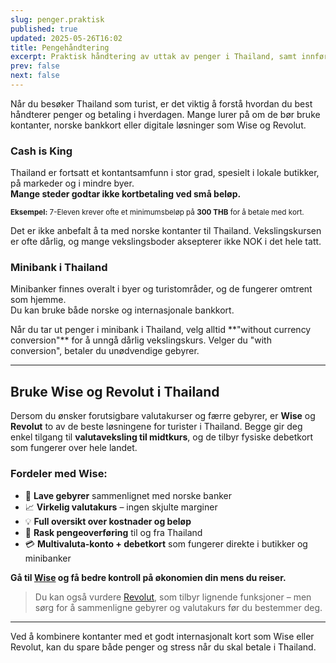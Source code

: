 ```yaml
---
slug: penger.praktisk
published: true
updated: 2025-05-26T16:02
title: Pengehåndtering
excerpt: Praktisk håndtering av uttak av penger i Thailand, samt innførsel av penger.
prev: false
next: false
---
```


Når du besøker Thailand som turist, er det viktig å forstå hvordan du best håndterer penger og betaling i hverdagen. Mange lurer på om de bør bruke kontanter, norske bankkort eller digitale løsninger som Wise og Revolut.

### Cash is King

Thailand er fortsatt et kontantsamfunn i stor grad, spesielt i lokale butikker, på markeder og i mindre byer.  
**Mange steder godtar ikke kortbetaling ved små beløp.**  

<small>**Eksempel:** 7-Eleven krever ofte et minimumsbeløp på **300 THB** for å betale med kort.</small>

<MiniAside type="caution" title="Unngå å ta med norske kontanter">
Det er ikke anbefalt å ta med norske kontanter til Thailand.  
Vekslingskursen er ofte dårlig, og mange vekslingsboder aksepterer ikke NOK i det hele tatt.
</MiniAside>

### Minibank i Thailand

Minibanker finnes overalt i byer og turistområder, og de fungerer omtrent som hjemme.  
Du kan bruke både norske og internasjonale bankkort.

<MiniAside type="tip" title="Viktig minibanktips">
Når du tar ut penger i minibank i Thailand, velg alltid **"without currency conversion"** for å unngå dårlig vekslingskurs.  
Velger du "with conversion", betaler du unødvendige gebyrer.
</MiniAside>

---

## Bruke Wise og Revolut i Thailand

Dersom du ønsker forutsigbare valutakurser og færre gebyrer, er **Wise** og **Revolut** to av de beste løsningene for turister i Thailand. Begge gir deg enkel tilgang til **valutaveksling til midtkurs**, og de tilbyr fysiske debetkort som fungerer over hele landet.

### Fordeler med Wise:

- 🔁 **Lave gebyrer** sammenlignet med norske banker  
- 📈 **Virkelig valutakurs** – ingen skjulte marginer  
- 💡 **Full oversikt over kostnader og beløp**  
- 🚀 **Rask pengeoverføring** til og fra Thailand  
- 💳 **Multivaluta-konto + debetkort** som fungerer direkte i butikker og minibanker

**Gå til [Wise](https://go.norskithailand.info/wise) og få bedre kontroll på økonomien din mens du reiser.**

> Du kan også vurdere [Revolut](https://www.revolut.com/), som tilbyr lignende funksjoner – men sørg for å sammenligne gebyrer og valutakurs før du bestemmer deg.

---

Ved å kombinere kontanter med et godt internasjonalt kort som Wise eller Revolut, kan du spare både penger og stress når du skal betale i Thailand.
